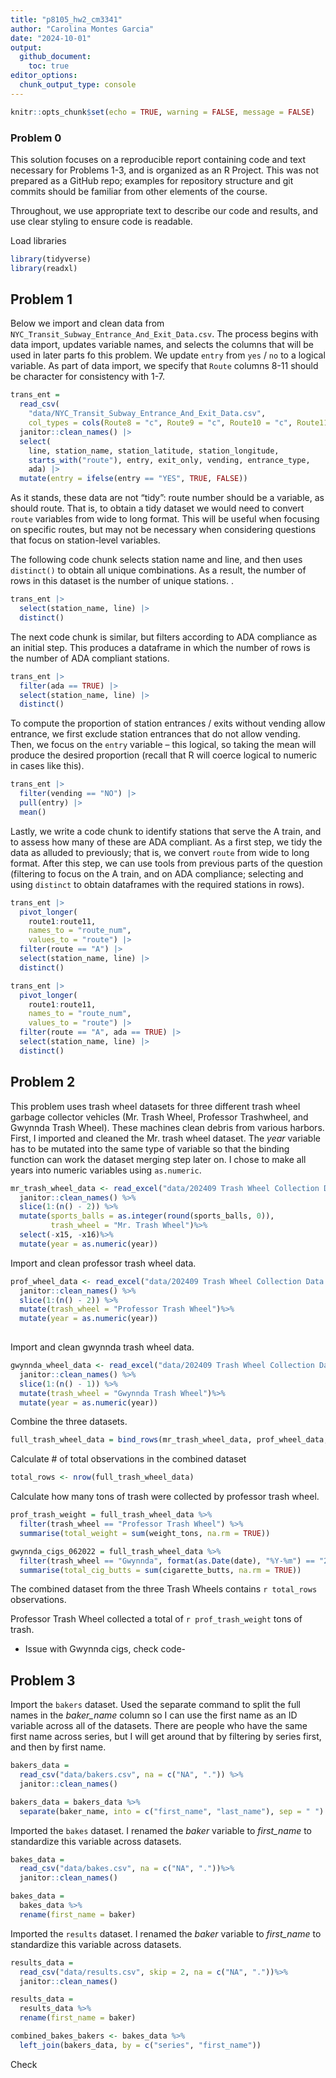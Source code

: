 ```yaml
---
title: "p8105_hw2_cm3341"
author: "Carolina Montes Garcia"
date: "2024-10-01"
output: 
  github_document:
    toc: true
editor_options: 
  chunk_output_type: console
---
```


```r
knitr::opts_chunk$set(echo = TRUE, warning = FALSE, message = FALSE)

```

### Problem 0

This solution focuses on a reproducible report containing code and text necessary for Problems 1-3, and is organized as an R Project. This was not prepared as a GitHub repo; examples for repository structure and git commits should be familiar from other elements of the course.

Throughout, we use appropriate text to describe our code and results, and use clear styling to ensure code is readable. 


Load libraries

```r
library(tidyverse)
library(readxl)
```

## Problem 1

Below we import and clean data from `NYC_Transit_Subway_Entrance_And_Exit_Data.csv`. The process begins with data import, updates variable names, and selects the columns that will be used in later parts fo this problem. We update `entry` from `yes` / `no` to a logical variable. As part of data import, we specify that `Route` columns 8-11 should be character for consistency with 1-7.

```r
trans_ent = 
  read_csv(
    "data/NYC_Transit_Subway_Entrance_And_Exit_Data.csv",
    col_types = cols(Route8 = "c", Route9 = "c", Route10 = "c", Route11 = "c")) |> 
  janitor::clean_names() |> 
  select(
    line, station_name, station_latitude, station_longitude, 
    starts_with("route"), entry, exit_only, vending, entrance_type, 
    ada) |> 
  mutate(entry = ifelse(entry == "YES", TRUE, FALSE))
```

As it stands, these data are not "tidy": route number should be a variable, as should route. That is, to obtain a tidy dataset we would need to convert `route` variables from wide to long format. This will be useful when focusing on specific routes, but may not be necessary when considering questions that focus on station-level variables. 

The following code chunk selects station name and line, and then uses `distinct()` to obtain all unique combinations. As a result, the number of rows in this dataset is the number of unique stations. .

```r
trans_ent |> 
  select(station_name, line) |> 
  distinct()
```

The next code chunk is similar, but filters according to ADA compliance as an initial step. This produces a dataframe in which the number of rows is the number of ADA compliant stations. 

```r
trans_ent |> 
  filter(ada == TRUE) |> 
  select(station_name, line) |> 
  distinct()
```

To compute the proportion of station entrances / exits without vending allow entrance, we first exclude station entrances that do not allow vending. Then, we focus on the `entry` variable -- this logical, so taking the mean will produce the desired proportion (recall that R will coerce logical to numeric in cases like this).

```r
trans_ent |> 
  filter(vending == "NO") |> 
  pull(entry) |> 
  mean()
```

Lastly, we write a code chunk to identify stations that serve the A train, and to assess how many of these are ADA compliant. As a first step, we tidy the data as alluded to previously; that is, we convert `route` from wide to long format. After this step, we can use tools from previous parts of the question (filtering to focus on the A train, and on ADA compliance; selecting and using `distinct` to obtain dataframes with the required stations in rows).

```r
trans_ent |> 
  pivot_longer(
    route1:route11,
    names_to = "route_num",
    values_to = "route") |> 
  filter(route == "A") |> 
  select(station_name, line) |> 
  distinct()

trans_ent |> 
  pivot_longer(
    route1:route11,
    names_to = "route_num",
    values_to = "route") |> 
  filter(route == "A", ada == TRUE) |> 
  select(station_name, line) |> 
  distinct()
```

## Problem 2

This problem uses trash wheel datasets for three different trash wheel garbage collector vehicles (Mr. Trash Wheel, Professor Trashwheel, and Gwynnda Trash Wheel). These machines clean debris from various harbors. 
First, I imported and cleaned the Mr. trash wheel dataset. The *year* variable has to be mutated into the same type of variable so that the binding function can work the dataset merging step later on. I chose to make all years into numeric variables using `as.numeric`.
```r

mr_trash_wheel_data <- read_excel("data/202409 Trash Wheel Collection Data.xlsx", sheet = "Mr. Trash Wheel", skip = 1, na = c("NA", ".")) %>%
  janitor::clean_names() %>%
  slice(1:(n() - 2)) %>%
  mutate(sports_balls = as.integer(round(sports_balls, 0)),  
         trash_wheel = "Mr. Trash Wheel")%>%
  select(-x15, -x16)%>%
  mutate(year = as.numeric(year))
```


Import and clean professor trash wheel data. 

```r

prof_wheel_data <- read_excel("data/202409 Trash Wheel Collection Data.xlsx", sheet = "Professor Trash Wheel", skip = 1, na = c("NA", ".")) %>%
  janitor::clean_names() %>%
  slice(1:(n() - 2)) %>%
  mutate(trash_wheel = "Professor Trash Wheel")%>%
  mutate(year = as.numeric(year))
  
```

Import and clean gwynnda trash wheel data.
```r
gwynnda_wheel_data <- read_excel("data/202409 Trash Wheel Collection Data.xlsx", sheet = "Gwynnda Trash Wheel", skip = 1, na = c("NA", ".")) %>%
  janitor::clean_names() %>%
  slice(1:(n() - 1)) %>%
  mutate(trash_wheel = "Gwynnda Trash Wheel")%>%
  mutate(year = as.numeric(year))
```

Combine the three datasets. 

```r

full_trash_wheel_data = bind_rows(mr_trash_wheel_data, prof_wheel_data, gwynnda_wheel_data)
```

Calculate # of total observations in the combined dataset
```r
total_rows <- nrow(full_trash_wheel_data)

```

Calculate how many tons of trash were collected by professor trash wheel.
```r

prof_trash_weight = full_trash_wheel_data %>%
  filter(trash_wheel == "Professor Trash Wheel") %>%
  summarise(total_weight = sum(weight_tons, na.rm = TRUE))
```


```r
gwynnda_cigs_062022 = full_trash_wheel_data %>%
  filter(trash_wheel == "Gwynnda", format(as.Date(date), "%Y-%m") == "2022-06") %>%
  summarise(total_cig_butts = sum(cigarette_butts, na.rm = TRUE))

```

The combined dataset from the three Trash Wheels contains `r total_rows` observations. 

Professor Trash Wheel collected a total of `r prof_trash_weight` tons of trash. 

- Issue with Gwynnda cigs, check code-

## Problem 3

Import the `bakers` dataset. Used the separate command to split the full names in the *baker_name* column so I can use the first name as an ID variable across all of the datasets. There are people who have the same first name across series, but I will get around that by filtering by series first, and then by first name. 

```r

bakers_data = 
  read_csv("data/bakers.csv", na = c("NA", ".")) %>%  
  janitor::clean_names()

bakers_data = bakers_data %>%
  separate(baker_name, into = c("first_name", "last_name"), sep = " ")

```

Imported the `bakes` dataset. I renamed the *baker* variable to *first_name* to standardize this variable across datasets. 

```r
bakes_data = 
  read_csv("data/bakes.csv", na = c("NA", "."))%>%  
  janitor::clean_names()

bakes_data = 
  bakes_data %>%
  rename(first_name = baker)

```

Imported the `results` dataset. I renamed the *baker* variable to *first_name* to standardize this variable across datasets. 
```r
results_data = 
  read_csv("data/results.csv", skip = 2, na = c("NA", "."))%>%  
  janitor::clean_names()

results_data = 
  results_data %>%
  rename(first_name = baker)
```

```r
combined_bakes_bakers <- bakes_data %>%
  left_join(bakers_data, by = c("series", "first_name"))
```

Check 